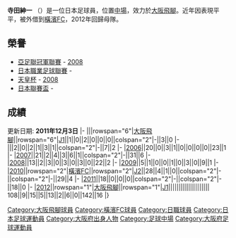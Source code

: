 {{Infobox Football biography
| playername          = 寺田紳一
| fullname            = 寺田紳一
| image               = 
| dateofbirth         = {{Birth date and age|1985|6|10}}
| cityofbirth         = [[大阪府|大阪府]][[茨木市|茨木市]]
| countryofbirth      = [[日本|日本]]
| height              = {{height|m=1.70}}
| currentclub         = [[大阪飛腳|大阪飛腳]]
| clubnumber          = 13
| position            = [[中場|中場]]
| youthyears          = 
| youthclubs          = [[大阪飛腳|大阪飛腳]]
| years               = 2004- <br/>2010-
| clubs               = [[大阪飛腳|大阪飛腳]]<br/>→ [[橫濱FC|橫濱FC]] (外借)
| caps(goals)         = {{0}}62 {{0}}{{0}}(5)<br/>{{0}}46 {{0}}{{0}}(4)
| nationalyears       =
| nationalteam        =
| nationalcaps(goals) = 
| pcupdate            = 2011年12月3日
| ntupdate            = 
}}
'''寺田紳一''' （{{Bd|1985年|6月10日}}）是一位日本足球員，位置[[中場|中場]]，效力於[[大阪飛腳|大阪飛腳]]。近年因表現平平，被外借到[[橫濱FC|橫濱FC]]，2012年回歸母隊。

==榮譽==
*[[亞足聯冠軍聯賽|亞足聯冠軍聯賽]] - [[2008年亞洲冠軍聯賽|2008]]
*[[日本職業足球聯賽|日本職業足球聯賽]] - {{tsl|en|J. League 2005||2005}}
*[[天皇杯|天皇杯]] - [[2008年日本天皇盃|2008]] 
*[[日本聯賽盃|日本聯賽盃]] - {{tsl|en|2007 J. League Cup||2007}}

==成績==
更新日期: '''2011年12月3日'''
{{Football player statistics 1|YY}}
{{Football player statistics 2|JPN|YY}}
|-
|{{tsl|en|J. League 2004||2004}}||rowspan="6"|[[大阪飛腳|大阪飛腳]]||rowspan="6"|[[日本職業足球聯賽|J1]]||1||0||2||0||0||0||colspan="2"|-||3||0
|-
|{{tsl|en|J. League 2005||2005}}||2||0||2||1||3||1||colspan="2"|-||7||2
|-
|[[2006年日本職業足球聯賽|2006]]||20||0||3||1||0||0||0||0||23||1
|-
|[[2007年日本職業足球聯賽|2007]]||21||2||4||3||6||1||colspan="2"|-||31||6
|-
|[[2008年日本職業足球聯賽|2008]]||13||2||3||0||3||0||3||0||22||2
|-
|[[2009年日本職業足球聯賽|2009]]||5||1||0||0||1||0||3||0||9||1
|-
|[[2010年日本職業足球聯賽|2010]]||rowspan="2"|[[橫濱FC|橫濱FC]]||rowspan="2"|[[日本職業足球乙級聯賽|J2]]||28||4||1||0||colspan="2"|-||colspan="2"|-||29||4
|-
|[[2011年日本職業足球聯賽|2011]]||18||0||0||0||colspan="2"|-||colspan="2"|-||18||0
|-
|[[2012年日本職業足球聯賽|2012]]||rowspan="1"|[[大阪飛腳|大阪飛腳]]||rowspan="1"|[[日本職業足球聯賽|J1]]||||||||||||||||||||
{{Football player statistics 5}}108||9||15||5||13||2||6||0||142||16
|}

{{大阪飛腳球員名單}}

[[Category:大阪飛腳球員|Category:大阪飛腳球員]]
[[Category:橫濱FC球員|Category:橫濱FC球員]]
[[Category:日職球員|Category:日職球員]]
[[Category:日本足球運動員|Category:日本足球運動員]]
[[Category:大阪府出身人物|Category:大阪府出身人物]]
[[Category:足球中場|Category:足球中場]]
[[Category:大阪府足球運動員|Category:大阪府足球運動員]]